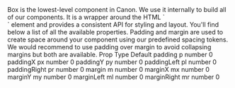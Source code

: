 
<Meta of={BoxStories} />

<Unstyled>

<Title type="h1">Box</Title>
<Text>
  Box is the lowest-level component in Canon. We use it internally to build all
  of our components. It is a wrapper around the HTML `<div>` element and
  provides a consistent API for styling and layout. You'll find below a list of all the available properties.
</Text>

<PropsTable />

<Title type="h2">Padding & Margin</Title>
<Text>
  Padding and margin are used to create space around your component using our
  predefined spacing tokens. We would recommend to use padding over margin to
  avoid collapsing margins but both are available.
</Text>
<Padding />
<Table.Root>
  <Table.Header>
    <Table.HeaderRow>
      <Table.HeaderCell>Prop</Table.HeaderCell>
      <Table.HeaderCell>Type</Table.HeaderCell>
      <Table.HeaderCell>Default</Table.HeaderCell>
    </Table.HeaderRow>
  </Table.Header>
  <Table.Body>
    <Table.Row>
      <Table.Cell>
        <Chip head>padding</Chip>
        <Chip head>p</Chip>
      </Table.Cell>
      <Table.Cell>
        <Chip>number</Chip>
      </Table.Cell>
      <Table.Cell>
        <Chip>0</Chip>
      </Table.Cell>
    </Table.Row>
    <Table.Row>
      <Table.Cell>
        <Chip head>paddingX</Chip>
        <Chip head>px</Chip>
      </Table.Cell>
      <Table.Cell>
        <Chip>number</Chip>
      </Table.Cell>
      <Table.Cell>
        <Chip>0</Chip>
      </Table.Cell>
    </Table.Row>
    <Table.Row>
      <Table.Cell>
        <Chip head>paddingY</Chip>
        <Chip head>py</Chip>
      </Table.Cell>
      <Table.Cell>
        <Chip>number</Chip>
      </Table.Cell>
      <Table.Cell>
        <Chip>0</Chip>
      </Table.Cell>
    </Table.Row>
    <Table.Row>
      <Table.Cell>
        <Chip head>paddingLeft</Chip>
        <Chip head>pl</Chip>
      </Table.Cell>
      <Table.Cell>
        <Chip>number</Chip>
      </Table.Cell>
      <Table.Cell>
        <Chip>0</Chip>
      </Table.Cell>
    </Table.Row>
    <Table.Row>
      <Table.Cell>
        <Chip head>paddingRight</Chip>
        <Chip head>pr</Chip>
      </Table.Cell>
      <Table.Cell>
        <Chip>number</Chip>
      </Table.Cell>
      <Table.Cell>
        <Chip>0</Chip>
      </Table.Cell>
    </Table.Row>
    <Table.Row>
      <Table.Cell>
        <Chip head>margin</Chip>
        <Chip head>m</Chip>
      </Table.Cell>
      <Table.Cell>
        <Chip>number</Chip>
      </Table.Cell>
      <Table.Cell>
        <Chip>0</Chip>
      </Table.Cell>
    </Table.Row>
    <Table.Row>
      <Table.Cell>
        <Chip head>marginX</Chip>
        <Chip head>mx</Chip>
      </Table.Cell>
      <Table.Cell>
        <Chip>number</Chip>
      </Table.Cell>
      <Table.Cell>
        <Chip>0</Chip>
      </Table.Cell>
    </Table.Row>
    <Table.Row>
      <Table.Cell>
        <Chip head>marginY</Chip>
        <Chip head>my</Chip>
      </Table.Cell>
      <Table.Cell>
        <Chip>number</Chip>
      </Table.Cell>
      <Table.Cell>
        <Chip>0</Chip>
      </Table.Cell>
    </Table.Row>
    <Table.Row>
      <Table.Cell>
        <Chip head>marginLeft</Chip>
        <Chip head>ml</Chip>
      </Table.Cell>
      <Table.Cell>
        <Chip>number</Chip>
      </Table.Cell>
      <Table.Cell>
        <Chip>0</Chip>
      </Table.Cell>
    </Table.Row>
    <Table.Row>
      <Table.Cell>
        <Chip head>marginRight</Chip>
        <Chip head>mr</Chip>
      </Table.Cell>
      <Table.Cell>
        <Chip>number</Chip>
      </Table.Cell>
      <Table.Cell>
        <Chip>0</Chip>
      </Table.Cell>
    </Table.Row>
  </Table.Body>
</Table.Root>

</Unstyled>
